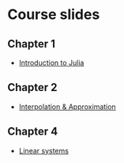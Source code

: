 # Course slides

## Chapter 1

- [Introduction to Julia](slides/julia.html)

## Chapter 2

- [Interpolation & Approximation](slides/interpolation.html)

## Chapter 4

- [Linear systems](slides/linear.html)
